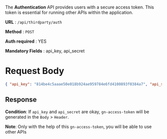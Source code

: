 The **Authentication** API provides users with a secure access token. This token is essential for running other APIs within the application.

**URL**  :  `/api/thirdparty/auth`

**Method**  :  `POST`

**Auth required**  : YES

**Mandatory Fields** : api_key, api_secret


# Request Body

```json
{ "api_key": "814be4c5aaae50e018b924ae959784e6fd4100893f0384a7", "api_secret": "09c6acb39484c937cc8f2ec3b8491d70" }
```

## Response

**Condition**: If `api_key` and `api_secret` are okay, `gn-access-token` will be generated  in the `Body` > `Header`.

 
**Note**: Only with the help of this `gn-access-token`, you will be able to use other APIs
